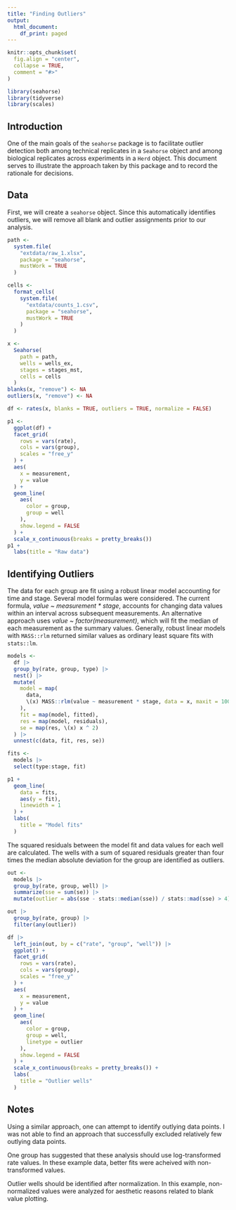 ```yaml
---
title: "Finding Outliers"
output: 
  html_document:
    df_print: paged
---
```


```r
knitr::opts_chunk$set(
  fig.align = "center", 
  collapse = TRUE,
  comment = "#>"
)
```


```r
library(seahorse)
library(tidyverse)
library(scales)
```

## Introduction

One of the main goals of the `seahorse` package is to facilitate outlier 
detection both among technical replicates in a `Seahorse` object and among 
biological replicates across experiments in a `Herd` object. This document 
serves to illustrate the approach taken by this package and to record the 
rationale for decisions.

## Data

First, we will create a `seahorse` object. Since this automatically identifies 
outliers, we will remove all blank and outlier assignments prior to our 
analysis. 

```r
path <- 
  system.file(
    "extdata/raw_1.xlsx", 
    package = "seahorse", 
    mustWork = TRUE
  )

cells <- 
  format_cells(
    system.file(
      "extdata/counts_1.csv", 
      package = "seahorse", 
      mustWork = TRUE
    )
  )

x <- 
  Seahorse(
    path = path, 
    wells = wells_ex, 
    stages = stages_mst,
    cells = cells
  )
blanks(x, "remove") <- NA
outliers(x, "remove") <- NA

df <- rates(x, blanks = TRUE, outliers = TRUE, normalize = FALSE)
```

```r
p1 <- 
  ggplot(df) +
  facet_grid(
    rows = vars(rate), 
    cols = vars(group), 
    scales = "free_y"
  ) +
  aes(
    x = measurement, 
    y = value
  ) +
  geom_line(
    aes(
      color = group, 
      group = well
    ), 
    show.legend = FALSE
  ) +
  scale_x_continuous(breaks = pretty_breaks())
p1 +
  labs(title = "Raw data")
```

## Identifying Outliers

The data for each group are fit using a robust linear model accounting for time 
and stage. Several model formulas were considered. The current formula, _value ~ 
measurement * stage_, accounts for changing data values within an interval 
across subsequent measurements. An alternative approach uses _value ~ 
factor(measurement)_, which will fit the median of each measurement as the 
summary values. Generally, robust linear models with `MASS::rlm` returned 
similar values as ordinary least square fits with `stats::lm`. 

```r
models <- 
  df |> 
  group_by(rate, group, type) |> 
  nest() |> 
  mutate(
    model = map(
      data, 
      \(x) MASS::rlm(value ~ measurement * stage, data = x, maxit = 100)
    ), 
    fit = map(model, fitted),
    res = map(model, residuals),
    se = map(res, \(x) x ^ 2)
  ) |> 
  unnest(c(data, fit, res, se))

fits <- 
  models |> 
  select(type:stage, fit)
```

```r
p1 + 
  geom_line(
    data = fits, 
    aes(y = fit), 
    linewidth = 1
  ) +
  labs(
    title = "Model fits"
  )
```

The squared residuals between the model fit and data values for each 
well are calculated. The wells with a sum of squared residuals greater than 
four times the median absolute deviation for the group are identified as 
outliers.

```r
out <- 
  models |> 
  group_by(rate, group, well) |> 
  summarize(sse = sum(se)) |> 
  mutate(outlier = abs(sse - stats::median(sse)) / stats::mad(sse) > 4) 

out |> 
  group_by(rate, group) |> 
  filter(any(outlier))
```

```r
df |> 
  left_join(out, by = c("rate", "group", "well")) |> 
  ggplot() +
  facet_grid(
    rows = vars(rate), 
    cols = vars(group), 
    scales = "free_y"
  ) +
  aes(
    x = measurement, 
    y = value
  ) +
  geom_line(
    aes(
      color = group, 
      group = well, 
      linetype = outlier
    ), 
    show.legend = FALSE
  ) +
  scale_x_continuous(breaks = pretty_breaks()) +
  labs(
    title = "Outlier wells"
  )
```

## Notes

Using a similar approach, one can attempt to identify outlying data points. I 
was not able to find an approach that successfully excluded relatively few 
outlying data points. 

One group has suggested that these analysis should use log-transformed rate 
values. In these example data, better fits were acheived with non-transformed 
values. 

Outlier wells should be identified after normalization. In this example, 
non-normalized values were analyzed for aesthetic reasons related to blank 
value plotting.
